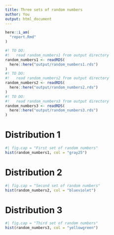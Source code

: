 ```yaml
---
title: Three sets of random numbers
author: You
output: html_document
---
```


```r
here::i_am(
  "report.Rmd"
)
```

```r
#! TO DO: 
#!   read random_numbers1 from output directory
random_numbers1 <- readRDS(
  here::here("output/random_numbers1.rds")
)
#! TO DO: 
#!   read random_numbers2 from output directory
random_numbers2 <- readRDS(
  here::here("output/random_numbers2.rds")
)
#! TO DO: 
#!   read random_numbers3 from output directory
random_numbers3 <- readRDS(
  here::here("output/random_numbers3.rds")
)
```

# Distribution 1

```r
#| fig.cap = "First set of random numbers"
hist(random_numbers1, col = "gray25")
```

# Distribution 2

```r
#| fig.cap = "Second set of random numbers"
hist(random_numbers2, col = "blueviolet")
```

# Distribution 3

```r
#| fig.cap = "Third set of random numbers"
hist(random_numbers3, col = "yellowgreen")
```
